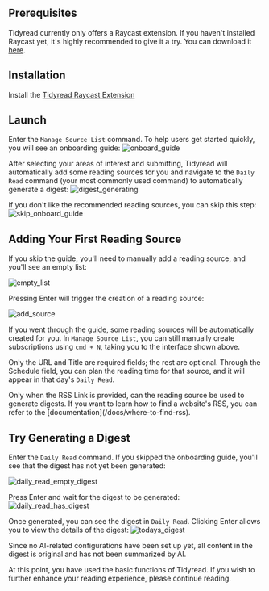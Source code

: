 
## Prerequisites

Tidyread currently only offers a Raycast extension. If you haven't installed Raycast yet, it's highly recommended to give it a try. You can download it [here](https://raycast.com/?utm_source=tidyread).

## Installation

Install the [Tidyread Raycast Extension](https://www.raycast.com/jaredliu233/tidyread---streamline-your-daily-reading)

## Launch

Enter the `Manage Source List` command. To help users get started quickly, you will see an onboarding guide:
![onboard_guide](https://tidyread.s3.us-west-2.amazonaws.com/onboard_guide.png)

After selecting your areas of interest and submitting, Tidyread will automatically add some reading sources for you and navigate to the `Daily Read` command (your most commonly used command) to automatically generate a digest:
![digest_generating](https://tidyread.s3.us-west-2.amazonaws.com/digest_generating.png)

If you don't like the recommended reading sources, you can skip this step:
![skip_onboard_guide](https://tidyread.s3.us-west-2.amazonaws.com/skip_onboard_guide.png)

## Adding Your First Reading Source

If you skip the guide, you'll need to manually add a reading source, and you'll see an empty list:

![empty_list](https://tidyread.s3.us-west-2.amazonaws.com/tidyread_empty_list.png)

Pressing Enter will trigger the creation of a reading source:

![add_source](https://tidyread.s3.us-west-2.amazonaws.com/tidyread_add_source.png)

If you went through the guide, some reading sources will be automatically created for you. In `Manage Source List`, you can still manually create subscriptions using `cmd + N`, taking you to the interface shown above.

Only the URL and Title are required fields; the rest are optional.
Through the Schedule field, you can plan the reading time for that source, and it will appear in that day's `Daily Read`.

<Callout type="info">
    Only when the RSS
    Link is provided, can the reading source be used to generate digests. If you want to learn how to find a website's RSS, you can refer to the [documentation](/docs/where-to-find-rss).
</Callout>

## Try Generating a Digest

Enter the `Daily Read` command. If you skipped the onboarding guide, you'll see that the digest has not yet been generated:

![daily_read_empty_digest](https://tidyread.s3.us-west-2.amazonaws.com/daily_read_empty_digest.png)

Press Enter and wait for the digest to be generated:
![daily_read_has_digest](https://tidyread.s3.us-west-2.amazonaws.com/daily_read_has_digest.png)

Once generated, you can see the digest in `Daily Read`. Clicking Enter allows you to view the details of the digest:
![todays_digest](https://tidyread.s3.us-west-2.amazonaws.com/todays_digest.png)

Since no AI-related configurations have been set up yet, all content in the digest is original and has not been summarized by AI.

At this point, you have used the basic functions of Tidyread. If you wish to further enhance your reading experience, please continue reading.
